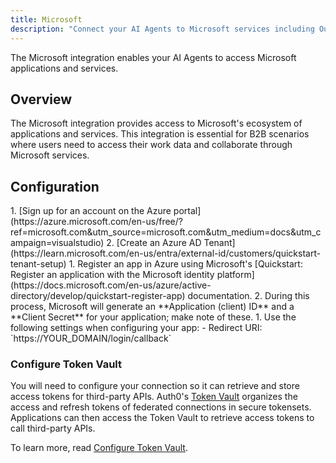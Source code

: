 ```yaml
---
title: Microsoft
description: "Connect your AI Agents to Microsoft services including Outlook, Teams, OneDrive, and more."
---
```



The Microsoft integration enables your AI Agents to access Microsoft applications and services.

## Overview

The Microsoft integration provides access to Microsoft's ecosystem of applications and services. This integration is essential for B2B scenarios where users need to access their work data and collaborate through Microsoft services.

## Configuration

<Steps>
  <Step title="Set up Azure account">
    1. [Sign up for an account on the Azure portal](https://azure.microsoft.com/en-us/free/?ref=microsoft.com&utm_source=microsoft.com&utm_medium=docs&utm_campaign=visualstudio)
    2. [Create an Azure AD Tenant](https://learn.microsoft.com/en-us/entra/external-id/customers/quickstart-tenant-setup)
  </Step>
  <Step title="Set up app in Microsoft">
    1. Register an app in Azure using Microsoft's [Quickstart: Register an application with the Microsoft identity platform](https://docs.microsoft.com/en-us/azure/active-directory/develop/quickstart-register-app) documentation.
    2. During this process, Microsoft will generate an **Application (client) ID** and a **Client Secret** for your application; make note of these.
  </Step>
  <Step title="Configure for Auth0">
    1. Use the following settings when configuring your app:
      - Redirect URI: `https://YOUR_DOMAIN/login/callback`
  </Step>
</Steps>

<Auth0DomainInfo />

### Configure Token Vault

You will need to configure your connection so it can retrieve and store access tokens for third-party APIs. Auth0's [Token Vault](https://auth0.com/docs/secure/tokens/token-vault) organizes the access and refresh tokens of federated connections in secure tokensets. Applications can then access the Token Vault to retrieve access tokens to call third-party APIs.

To learn more, read [Configure Token Vault](https://auth0.com/docs/secure/tokens/token-vault/configure-token-vault).